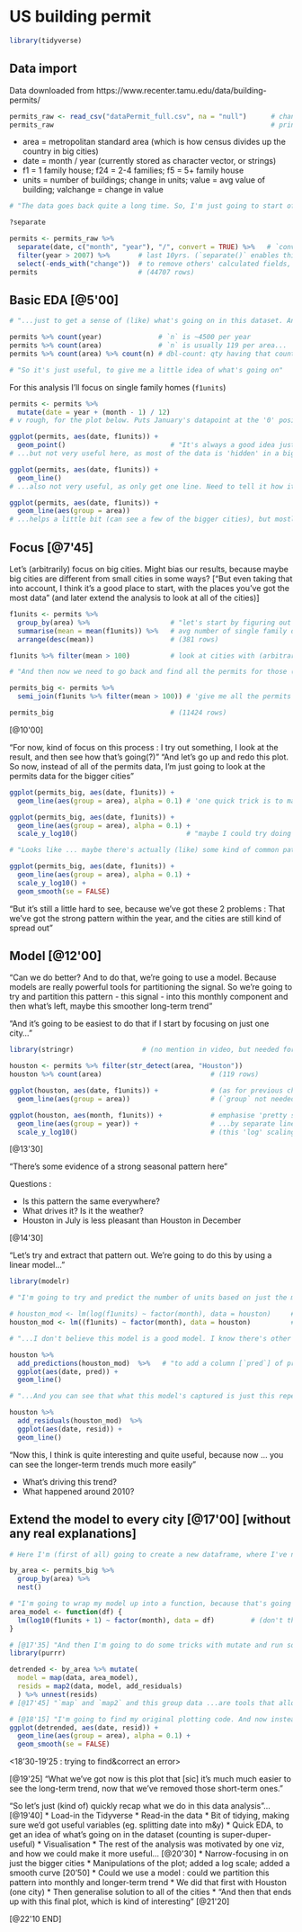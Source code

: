 # US building permit

```r
library(tidyverse)
```


## Data import

Data downloaded from https://www.recenter.tamu.edu/data/building-permits/

```r
permits_raw <- read_csv("dataPermit_full.csv", na = "null")      # change any "null" to "NA"
permits_raw                                                      # print data, to look at
```

* area = metropolitan standard area (which is how census divides up the country in big cities)
* date = month / year (currently stored as character vector, or strings)
* f1 = 1 family house; f24 = 2-4 families; f5 = 5+ family house
* units = number of buildings; change in units; value = avg value of building; valchange = change in value

```r
# "The data goes back quite a long time. So, I'm just going to start off by looking at the last 10 years of data" ... "If I want to filter by year, I really need a `year` variable first"

?separate

permits <- permits_raw %>%
  separate(date, c("month", "year"), "/", convert = TRUE) %>%   # `convert` gets m&y as integers
  filter(year > 2007) %>%       # last 10yrs. (`separate()` enables this filter, with a `year`)
  select(-ends_with("change"))  # to remove others' calculated fields, in case they are wrong
permits                         # (44707 rows)
```


## Basic EDA [@5'00]

```r
# "...just to get a sense of (like) what's going on in this dataset. And a really useful tool for that is just a `count()`"...

permits %>% count(year)              # `n` is ~4500 per year
permits %>% count(area)              # `n` is usually 119 per area...
permits %>% count(area) %>% count(n) # dbl-count: qty having that count of area. [useful trick]

# "So it's just useful, to give me a little idea of what's going on"
```

For this analysis I'll focus on single family homes (`f1units`)

```r
permits <- permits %>%
  mutate(date = year + (month - 1) / 12)
# v rough, for the plot below. Puts January's datapoint at the '0' position, etc

ggplot(permits, aes(date, f1units)) +
  geom_point()                          # "It's always a good idea just to start out with points"
# ...but not very useful here, as most of the data is 'hidden' in a big black blob at the bottom

ggplot(permits, aes(date, f1units)) +
  geom_line()
# ...also not very useful, as only get one line. Need to tell it how it's grouped...

ggplot(permits, aes(date, f1units)) +
  geom_line(aes(group = area))
# ...helps a little bit (can see a few of the bigger cities), but mostly big black blob again
```


## Focus [@7'45]

Let's (arbitrarily) focus on big cities. Might bias our results, because maybe big cities are different from small cities in some ways? ["But even taking that into account, I think it's a good place to start, with the places you've got the most data" (and later extend the analysis to look at all of the cities)]

```r
f1units <- permits %>%
  group_by(area) %>%                    # "let's start by figuring out which are the big cities"
  summarise(mean = mean(f1units)) %>%   # avg number of single family dwellings built each month
  arrange(desc(mean))                   # (381 rows)

f1units %>% filter(mean > 100)          # look at cities with (arbitrarily) >100 permits/mth

# "And then now we need to go back and find all the permits for those (96) cities. And I'm going to do that with a `semi_join`..."

permits_big <- permits %>%
  semi_join(f1units %>% filter(mean > 100)) # 'give me all the permits that match these cities'

permits_big                             # (11424 rows)
```

[@10'00]

"For now, kind of focus on this process : I try out something, I look at the result, and then see how that's going(?)"
"And let's go up and redo this plot. So now, instead of all of the permits data, I'm just going to look at the permits data for the bigger cities"

```r
ggplot(permits_big, aes(date, f1units)) +
  geom_line(aes(group = area), alpha = 0.1) # 'one quick trick is to make the lines transparent'

ggplot(permits_big, aes(date, f1units)) +
  geom_line(aes(group = area), alpha = 0.1) +
  scale_y_log10()                           # "maybe I could try doing a log10 transformation"

# "Looks like ... maybe there's actually (like) some kind of common pattern going on within a year. And then maybe there's some sort of common long-term trends. One easy way to make those long-term trends a little easier to see is to add on a smoothed line"...

ggplot(permits_big, aes(date, f1units)) +
  geom_line(aes(group = area), alpha = 0.1) +
  scale_y_log10() +
  geom_smooth(se = FALSE)
```

"But it's still a little hard to see, because we've got these 2 problems : That we've got the strong pattern within the year, and the cities are still kind of spread out"


## Model [@12'00]

"Can we do better? And to do that, we're going to use a model. Because models are really powerful tools for partitioning the signal. So we're going to try and partition this pattern - this signal - into this monthly component and then what's left, maybe this smoother long-term trend"

"And it's going to be easiest to do that if I start by focusing on just one city..."

```r
library(stringr)                 # (no mention in video, but needed for `str_detect`, just below)

houston <- permits %>% filter(str_detect(area, "Houston"))
houston %>% count(area)                           # (119 rows)

ggplot(houston, aes(date, f1units)) +             # (as for previous chunk, but just Houston)
  geom_line(aes(group = area))                    # (`group` not needed here)

ggplot(houston, aes(month, f1units)) +            # emphasise 'pretty strong seasonal trend'...
  geom_line(aes(group = year)) +                  # ...by separate line for each year
  scale_y_log10()                                 # (this 'log' scaling isn't helpful this time)
```

[@13'30]

"There's some evidence of a strong seasonal pattern here"

Questions :

* Is this pattern the same everywhere?
* What drives it? Is it the weather?
* Houston in July is less pleasant than Houston in December

[@14'30]

"Let's try and extract that pattern out. We're going to do this by using a linear model..."

```r
library(modelr)

# "I'm going to try and predict the number of units based on just the month. And I'm going to treat that month, rather than a continuous value [sic], but as a categorical variable"...

# houston_mod <- lm(log(f1units) ~ factor(month), data = houston)     # create a model of Houston
houston_mod <- lm((f1units) ~ factor(month), data = houston)          # (`log` wasn't helpful)

# "...I don't believe this model is a good model. I know there's other stuff going on here. I'm just using it as a way to (kind of) partition the signal into this monthly effect" [@15'04]

houston %>%
  add_predictions(houston_mod)  %>%   # "to add a column [`pred`] of predictions to my dataframe"
  ggplot(aes(date, pred)) +
  geom_line()

# "...And you can see that what this model's captured is just this repeating seasonal pattern" [WHY IS IT OK TO USE lm() for a cyclical pattern?] ... "What might be more useful is to look at the residuals from the model" [@16'00]...

houston %>%
  add_residuals(houston_mod)  %>%
  ggplot(aes(date, resid)) +
  geom_line()
```

"Now this, I think is quite interesting and quite useful, because now ... you can see the longer-term trends much more easily"

* What's driving this trend?
* What happened around 2010?

## Extend the model to every city [@17'00] [without any real explanations]

```r
# Here I'm (first of all) going to create a new dataframe, where I've nested the data. So basically (what I'm going to do is) have a dataframe where I've got one row for each city and then inside that dataframe I've got the data for each individual city. This is just (kind of) a useful data structure for the data that we're working with"

by_area <- permits_big %>%
  group_by(area) %>%
  nest()

# "I'm going to wrap my model up into a function, because that's going to make it easier to apply"...
area_model <- function(df) {
  lm(log10(f1units + 1) ~ factor(month), data = df)         # (don't think `+1` is needed)
}

# [@17'35] "And then I'm going to do some tricks with mutate and run some functions from the **purrr** package"...
library(purrr)

detrended <- by_area %>% mutate(
  model = map(data, area_model),
  resids = map2(data, model, add_residuals)
  ) %>% unnest(resids)
# [@17'45] "`map` and `map2` and this group data ...are tools that allow you to (kind of) quickly generalise. Once you've done it for one area, how you do it for all of the areas. And I'm just going to (kind of) skim over that for now" [@18'00]

# [@18'15] "I'm going to find my original plotting code. And now instead of plotting `f1units` I'm going to just plot the residuals from them" [@18'30]
ggplot(detrended, aes(date, resid)) +
  geom_line(aes(group = area), alpha = 0.1) +
  geom_smooth(se = FALSE)

```

<18'30-19'25 : trying to find&correct an error>

[@19'25] "What we've got now is this plot that [sic] it's much much easier to see the long-term trend, now that we've removed those short-term ones."

"So let's just (kind of) quickly recap what we do in this data analysis"...
[@19'40]
* Load-in the Tidyverse
* Read-in the data
* Bit of tidying, making sure we'd got useful variables (eg. splitting date into m&y)
* Quick EDA, to get an idea of what's going on in the dataset (counting is super-duper-useful)
* Visualisation
* The rest of the analysis was motivated by one viz, and how we could make it more useful...
[@20'30]
* Narrow-focusing in on just the bigger cities
* Manipulations of the plot; added a log scale; added a smooth curve
[20'50]
* Could we use a model : could we partition this pattern into monthly and longer-term trend
* We did that first with Houston (one city)
* Then generalise solution to all of the cities
* "And then that ends up with this final plot, which is kind of interesting"
[@21'20]

[@22'10 END]

